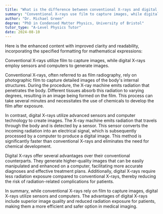 ```yaml
---
title: "What is the difference between conventional X-rays and digital X-rays?"
summary: "Conventional X-rays use film to capture images, while digital X-rays use sensors and computers to produce images."
author: "Dr. Michael Green"
degree: "PhD in Condensed Matter Physics, University of Bristol"
tutor_type: "A-Level Physics Tutor"
date: 2024-08-10
---
```


Here is the enhanced content with improved clarity and readability, incorporating the specified formatting for mathematical expressions:

Conventional X-rays utilize film to capture images, while digital X-rays employ sensors and computers to generate images.

Conventional X-rays, often referred to as film radiography, rely on photographic film to capture detailed images of the body's internal structures. During the procedure, the X-ray machine emits radiation that penetrates the body. Different tissues absorb this radiation to varying degrees, resulting in an image being formed on the film. This process can take several minutes and necessitates the use of chemicals to develop the film after exposure.

In contrast, digital X-rays utilize advanced sensors and computer technology to create images. The X-ray machine emits radiation that travels through the body and is detected by a sensor. This sensor converts the incoming radiation into an electrical signal, which is subsequently processed by a computer to produce a digital image. This method is significantly faster than conventional X-rays and eliminates the need for chemical development.

Digital X-rays offer several advantages over their conventional counterparts. They generate higher-quality images that can be easily manipulated and enhanced on a computer, facilitating more accurate diagnoses and effective treatment plans. Additionally, digital X-rays require less radiation exposure compared to conventional X-rays, thereby reducing the risk of radiation-related complications for patients.

In summary, while conventional X-rays rely on film to capture images, digital X-rays utilize sensors and computers. The advantages of digital X-rays include superior image quality and reduced radiation exposure for patients, making them a more efficient and safer option in medical imaging.
    